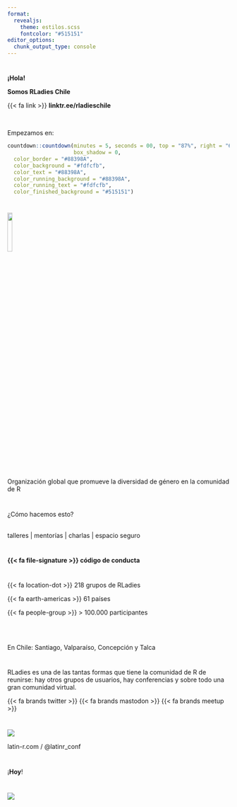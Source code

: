 ```yaml
---
format: 
  revealjs:
    theme: estilos.scss
    fontcolor: "#515151"
editor_options: 
  chunk_output_type: console
---
```




# {background-color="#88398A" data-menu-title="Portada"}

[**¡Hola!**]{.ultra-grande}

[**Somos RLadies Chile**]{.mas-grande}



[{{< fa link >}} **linktr.ee/rladieschile**]{.mediano}

<br/>

Empezamos en:

```r
countdown::countdown(minutes = 5, seconds = 00, top = "87%", right = "69%", font_size = "2em",
                     box_shadow = 0, 
  color_border = "#88398A",
  color_background = "#fdfcfb",
  color_text = "#88398A",
  color_running_background = "#88398A",
  color_running_text = "#fdfcfb",
  color_finished_background = "#515151")
```


# {.centrado}

![](img/hex-logo.png){width="15%"}

[Organización global que promueve la diversidad de género en la comunidad de R]{.mediano}

# {background-color="#88398A" .mas-grande .centrado}

¿Cómo hacemos esto?
<br/>
<br/>

::: {.r-fit-text}
talleres \| mentorías \| charlas \| espacio seguro
:::

# {background-color="#88398A"}

::: {.r-fit-text}
**{{< fa file-signature >}} código de conducta**
:::

# {background-color="#88398A"}

::: {.mas-grande}
{{< fa  location-dot >}} 218 grupos de RLadies

{{< fa  earth-americas >}} 61 países

{{< fa people-group >}} \> 100.000 participantes
:::
<br/>
<br/>

::: {.mediano}
En Chile: Santiago, Valparaíso, Concepción y Talca
:::

# {.mediano .centrado}

RLadies es una de las tantas formas que tiene la comunidad de R de reunirse: hay otros grupos de usuarios, hay conferencias y sobre todo una gran comunidad virtual.

::: {.ultra-grande}
{{< fa brands twitter >}} {{< fa brands mastodon >}} {{< fa brands meetup >}}
:::

# {}

![](img/latinr-2023.png)

::: {.centrado}
latin-r.com / @latinr_conf
:::

# {background-color="#FFFFFF" .centrado}

[¡**Hoy**!]{.ultra-grande}

# {background-color="#c5cdff"}


![](img/que-hay-de-nuevo-en-el-tidyverse.png)

